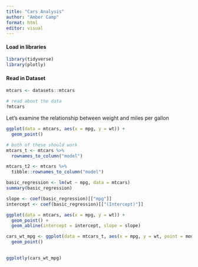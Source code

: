 ```yaml
---
title: "Cars Analysis"
author: "Amber Camp"
format: html
editor: visual
---
```


#### Load in libraries

```r
library(tidyverse)
library(plotly)
```

#### Read in Dataset

```r
mtcars <- datasets::mtcars

# read about the data
?mtcars
```

Let's examine the relationship between weight and miles per gallon

```r
ggplot(data = mtcars, aes(x = mpg, y = wt)) + 
  geom_point() 
```

```r
# both of these should work
mtcars_t <- mtcars %>%
  rownames_to_column("model")

mtcars_t2 <- mtcars %>%
  tibble::rownames_to_column("model")
```

```r
basic_regression <- lm(wt ~ mpg, data = mtcars)
summary(basic_regression)

slope <- coef(basic_regression)[["mpg"]]
intercept <- coef(basic_regression)[["(Intercept)"]]

ggplot(data = mtcars, aes(x = mpg, y = wt)) + 
  geom_point() +
  geom_abline(intercept = intercept, slope = slope)
```

```r
cars_wt_mpg <- ggplot(data = mtcars_t, aes(x = mpg, y = wt, point = model, color = hp)) + 
  geom_point() 
  

ggplotly(cars_wt_mpg)
```
